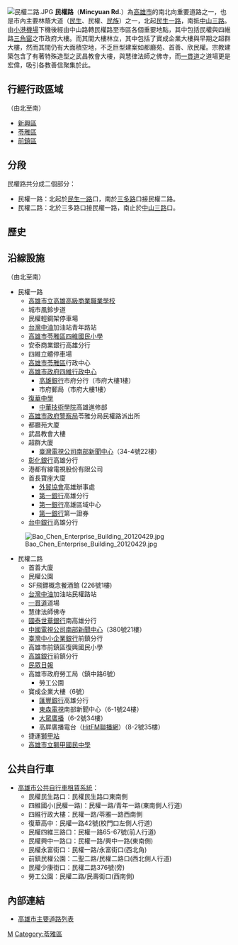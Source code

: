{{noteTA
|T=zh-hans:民权路 (高雄);zh-hk:民權路 (高雄);zh-sg:民权路 (高雄);zh-tw:民權路 (高雄市);
}}
{{Infobox TwRoad2
|bgcolorh=DARKGREEN
|colorh=white
|code=
|name= 民權路
|enname= Mincyuan Rd.
|level= 一般道路
|length=
|sec=一路<small>（[[新興區_(台灣)|新興區]]、[[苓雅區|苓雅區]]）</small><br>二路<small>（[[前鎮區|前鎮區]]）</small>
|lastext=
|line=
|start= [[民生一路|民生一路]]
|end= [[中山三路|中山三路]]
|junc= [[五福路_(高雄市)|五福路]]、[[青年路_(高雄市)|青年一路]]、[[苓雅一路|苓雅一路]]、<br>[[四維路_(高雄市)|四維路]]、[[三多路_(高雄市)|三多路]]、[[興中一路|興中一路]]、<br>[[二聖二路|二聖二路]]、[[一心二路|一心二路]]
|img=
|cap=
|size=
|left= 
|right= 
|leftlink= 
|leftdirection= W
|rightlink=
|rightdirection= E
|SN=
|SNtype=
|SNNum=
|SN2=
|SN2type=
|SN2Num=
|SN3=
|SN3type=
|SN3Num=
}}
[[File:民權二路.JPG|thumb]]
'''民權路'''（'''Mincyuan Rd.'''）為[[高雄市|高雄市]]的南北向重要道路之一，也是市內主要林蔭大道（[[民生路_(高雄市)|民生]]、民權、[[民族路_(高雄市)|民族]]）之一，北起[[民生路_(高雄市)|民生一路]]，南抵[[中山路_(高雄市區)|中山三路]]。由[[高雄國際機場|小港機場]]下機後經由中山路轉民權路至市區各個重要地點，其中包括民權與四維路[[三角窗|三角窗]]之市政府大樓。而其間大樓林立，其中包括了寶成企業大樓與早期之超群大樓，然而其間仍有大面積空地，不乏巨型建案如都廳苑、首善、欣民權。宗教建築包含了有著特殊造型之武昌教會大樓，與慧律法師之佛寺，而[[一貫道|一貫道]]之道場更是宏偉，吸引各教善信聚集於此。

== 行經行政區域 ==
（由北至南）
* [[新興區_(高雄市)|新興區]]
* [[苓雅區|苓雅區]]
* [[前鎮區|前鎮區]]

== 分段 ==
民權路共分成二個部分：
* 民權一路：北起於[[民生路_(高雄市)|民生一路]]口，南於[[三多路_(高雄市)|三多路]]口接民權二路。
* 民權二路：北於三多路口接民權一路，南止於[[中山路_(高雄市區)|中山三路]]口。

== 歷史 ==
{{expand-section}}

== 沿線設施 ==
（由北至南）
* 民權一路
** [[高雄市立高雄高級商業職業學校|高雄市立高雄高級商業職業學校]]
** 城市風鈴步道
** 民權輕鋼架停車場
** [[台灣中油|台灣中油]]加油站青年路站
** [[高雄市苓雅區四維國民小學|高雄市苓雅區四維國民小學]]
** 安泰商業銀行高雄分行
** 四維立體停車場
** [[高雄市|高雄市]][[苓雅區|苓雅區]]行政中心
** [[高雄市政府|高雄市政府四維行政中心]]
*** [[高雄銀行|高雄銀行]]市府分行（市府大樓1樓）
*** 市府郵局（市府大樓1樓）
** [[復華中學|復華中學]]
*** [[中華技術學院|中華技術學院]]高雄進修部
** [[高雄市政府警察局|高雄市政府警察局]]苓雅分局民權路派出所
** 都廳苑大廈
** 武昌教會大樓
** 超群大廈
*** [[臺灣電視公司|臺灣電視公司]][[台視新聞|南部新聞中心]]（34-4號22樓）
** [[彰化銀行|彰化銀行]]高雄分行
** 港都有線電視股份有限公司
** 首長寶座大廈
*** [[外貿協會|外貿協會]]高雄辦事處
*** [[第一銀行|第一銀行]]高雄分行
*** [[第一銀行|第一銀行]]高雄區域中心
*** [[第一銀行|第一銀行]]第一證券
** [[台中銀行|台中銀行]]高雄分行

[[File:Bao_Chen_Enterprise_Building_20120429.jpg|thumb]]
* 民權二路
** 首善大廈
** 民權公園
** SF飛鏢概念餐酒館 (226號1樓)
** [[台灣中油|台灣中油]]加油站民權路站
** [[一貫道|一貫道]]道場
** 慧律法師佛寺
** [[國泰世華銀行|國泰世華銀行]]南高雄分行
** [[中國電視公司|中國電視公司]][[中視新聞|南部新聞中心]]（380號21樓）
** [[臺灣中小企業銀行|臺灣中小企業銀行]]前鎮分行
** 高雄市前鎮區復興國民小學
** [[高雄銀行|高雄銀行]]前鎮分行
** [[民眾日報|民眾日報]]
** 高雄市政府勞工局（鎮中路6號）
*** 勞工公園
** 寶成企業大樓（6號）
*** [[匯豐銀行|匯豐銀行]]高雄分行
*** [[東森電視|東森電視]]南部新聞中心（6-1號24樓）
*** [[KISS_Radio|大眾廣播]]（6-2號34樓）
*** 高屏廣播電台（[[HitFM聯播網|HitFM聯播網]]）（8-2號35樓）
** <!-- 注释出：[[File:Kaohsiung_Metro_Logo(Logo_Only).svg|23px]] -->捷運[[獅甲站|獅甲站]]
** [[高雄市立獅甲國民中學|高雄市立獅甲國民中學]]

== 公共自行車 ==
* [[高雄市公共自行車租賃系統|高雄市公共自行車租賃系統]]：
** 民權民生路口：民權民生路口東南側
** 四維國小(民權一路)：民權一路/青年一路(東南側人行道)
** 四維行政大樓：民權一路/苓雅一路西南側
** 復華高中：民權一路42號(校門口左側人行道)
** 民權四維三路口：民權一路65-67號(前人行道)
** 民權興中一路口：民權一路/興中一路(東南側)
** 民權永富街口：民權一路/永富街口(西北角)
** 前鎮民權公園：二聖二路/民權二路口(西北側人行道)
** 民權少康街口：民權二路376號(旁)
** 勞工公園：民權二路/民壽街口(西南側)

== 內部連結 ==
* [[高雄市主要道路列表|高雄市主要道路列表]]

{{高雄市重要道路}}

[[Category:高雄市街道|M]]
[[Category:苓雅區|Category:苓雅區]]